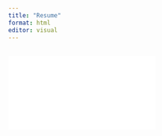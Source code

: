 ```yaml
---
title: "Resume"
format: html
editor: visual
---
```


## 

[![](PaulinaLopezfelix_resume%20(1).pdf){fig-align="center"}](https://www.linkedin.com/in/paulina-lopez-a463671a2/)
